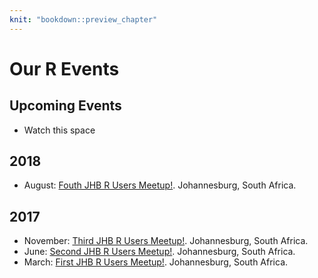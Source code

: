 ```yaml
---
knit: "bookdown::preview_chapter"
---
```


# Our R Events

## Upcoming Events
 * Watch this space

## 2018 {-}
* August: [Fouth JHB R Users Meetup!](https://www.meetup.com/Joburg-R-Users-Group/events/241169367/). Johannesburg, South Africa.

## 2017 {-}
* November: [Third JHB R Users Meetup!](https://www.meetup.com/Joburg-R-Users-Group/events/234647008/). Johannesburg, South Africa.
* June: [Second JHB R Users Meetup!](https://www.meetup.com/Joburg-R-Users-Group/events/231335370/). Johannesburg, South Africa.
* March: [First JHB R Users Meetup!](https://www.meetup.com/Joburg-R-Users-Group/events/228916427/). Johannesburg, South Africa.
